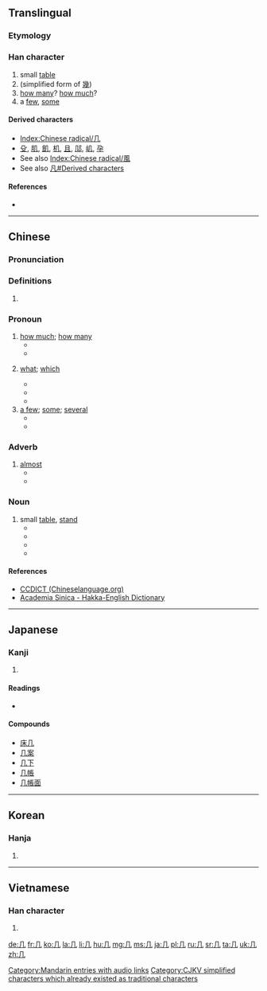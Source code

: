 <!--{{also|幾}} (different character in Japan)-->
{{also|凡|凢|儿|幾}}
==Translingual==
{{stroke order|type=animate}}

===Etymology===
{{liushu|p}}

{{Han etyl}}

===Han character===
{{Han char|rn=16|rad=几|as=00|sn=2|four=7721<sub>0</sub>|canj=竹弓 (HN)}}

# small [[table]]
# (simplified form of [[幾]])
# [[how many]]? [[how much]]?
# a [[few]], [[some]]

====Derived characters====
* [[Index:Chinese radical/几]]
* [[殳]], [[肌]], [[飢]], [[机]], [[且]], [[䢳]], [[㞦]], [[孕]]
* See also [[Index:Chinese radical/風]]
* See also [[凡#Derived characters]]

====References====
* {{Han ref|kx=0133.570|dkj=01737|dj=0299.080|hdz=10275.190|uh=51E0|ud=20960|bh=A44C|bd=42060}}

----

==Chinese==
{{zh-hanzi-box|[[几]]|[[幾]]}}

===Pronunciation===
{{zh-pron
|m=jī,jǐ
|c=gei1,gei2
|h=pfs=ki, kí;gd=i<sup>1</sup> [Meixian], zi<sup>3</sup> [Hailu];hpy=
|mn=kí
|w=
|mc=y
|oc=y
|ma=zh-jǐ.ogg
|cat=det,pron,adv
}}

===Definitions===
{{zh-hanzi}}

# {{defn|Han|sort=几00}}

===Pronoun===
{{cmn-pronoun|s|sim=几|tra=幾|pin=jǐ}}

# [[how much]]; [[how many]]
#* {{zh-usex|你 要 几 瓶？|'''How many''' bottles do you want?|link=y}}
#* {{zh-usex|你 会 说 几 种 语言？|'''How many''' languages do you speak ?|link=y}}
# {{context|of number, time, date|lang=cmn}} [[what]]; [[which]]
#* {{zh-usex|几 点钟 了？|'''What''' time is it?|link=y}}
#* {{zh-usex|今天 几 号？|'''What's''' the date today?|link=y}}
#* {{zh-usex|你 几 号？|'''What's''' your number?|link=y}}
# [[a few]]; [[some]]; [[several]]
#* {{zh-usex|我 边 等 边 浏览 几 本 杂志。|I browsed through '''some''' magazines while I waited.|link=y}}
#* {{zh-usex|几 天 后 他 将 回来。|He will is back in a '''few''' day.|link=y}}

===Adverb===
{{cmn-adv|s|sim=几|tra=幾|pin=jī}}

# [[almost]]
#* {{zh-usex|我 被 烟 呛 得 几 窒息。|I was '''almost''' choked by the smoke.|link=y}}
#* {{zh-usex|几 没 有 人 相信 他 病 了。|'''Almost''' no one believed that he was sick.|link=y}}

===Noun===
{{cmn-adv|s|sim=几|pin=jī}}

# small [[table]], [[stand]]
#* {{zh-usex|条几|long narrow table|link=y}}
#* {{zh-usex|几案|long table|link=y}}
#* {{zh-usex|香几|incense stand|link=y}}
#* {{zh-usex|明窗净几|bright and clean|link=y}}

[[Category:Mandarin entries with audio links]]

====References====
*[http://www.chineselanguage.org/dictionaries/?mode=view&module=chardict&query=%E5%87%A0 CCDICT (Chineselanguage.org)]
*[http://minhakka.ling.sinica.edu.tw/bkg/hakyin/search.php?DETAIL=1&LIMIT=id=13130&dbname=su_tian_1&graph=2 Academia Sinica - Hakka-English Dictionary]

----

==Japanese==

===Kanji===
{{ja-kanji|grade=|rs=几00}}

# {{defn|lang=ja|sort=几00}}

====Readings====
* {{ja-readings|on=[[き]] ([[ki]])|kun=[[つくえ]] ([[tsukue]])}}

====Compounds====
* [[床几]]
* [[几案]]
* [[几下]]
* [[几帳]]
* [[几帳面]]

----

==Korean==

===Hanja===
{{ko-hanja|hangeul=궤|rv=gwe|mr=kwe}}

# {{defn|lang=ko|sort=几00}}

----

==Vietnamese==

===Han character===
{{vi-hantu|[[kỉ]]|rs=几00}}

# {{defn|lang=vi|sort=几00}}

[[Category:CJKV radicals| ]]
[[Category:CJKV simplified characters which already existed as traditional characters]]

[[de:几]]
[[fr:几]]
[[ko:几]]
[[la:几]]
[[li:几]]
[[hu:几]]
[[mg:几]]
[[ms:几]]
[[ja:几]]
[[pl:几]]
[[ru:几]]
[[sr:几]]
[[ta:几]]
[[uk:几]]
[[zh:几]]